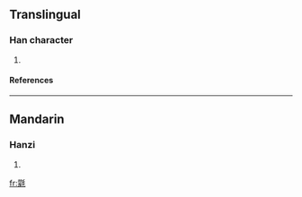 ==Translingual==
===Han character===
{{Han char|rn=82|rad=毛|as=14|sn=18|four=4221<sub>4</sub>|canj=廿人竹手山 (TOHQU)}}
# {{defn|Han|sort=毛14}}
====References====
{{Han ref|kx=0596.330|dkj=16993|dj=0988.090|hdz=32006.170|uh=6C0B|ud=27659|bh=EFEA|bd=61418}}

----
==Mandarin==
===Hanzi===
{{cmn-hanzi|pin=[[méng]] (meng2)|wg=meng<sup>2</sup>}}
# {{defn|Mandarin}}

[[fr:氋]]